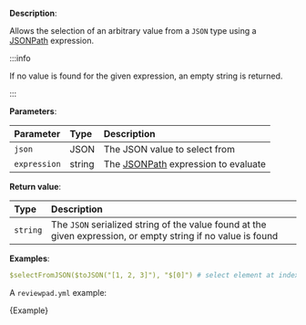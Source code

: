 
**Description**:

Allows the selection of an arbitrary value from a `JSON` type using a [JSONPath](https://support.smartbear.com/alertsite/docs/monitors/api/endpoint/jsonpath.html) expression.

:::info

If no value is found for the given expression, an empty string is returned.

:::

**Parameters**:

| Parameter    | Type   | Description                                                                                                             |
| :----------- | :----- | :---------------------------------------------------------------------------------------------------------------------- |
| `json`       | JSON   | The JSON value to select from                                                                                           |
| `expression` | string | The [JSONPath](https://support.smartbear.com/alertsite/docs/monitors/api/endpoint/jsonpath.html) expression to evaluate |

**Return value**:

| Type     | Description                                                                                                   |
| :------- | :------------------------------------------------------------------------------------------------------------ |
| `string` | The `JSON` serialized string of the value found at the given expression, or empty string if no value is found |

**Examples**:

```yml
$selectFromJSON($toJSON("[1, 2, 3]"), "$[0]") # select element at index 0
```

A `reviewpad.yml` example:

<CodeBlock language="yml" title="reviewpad.yml">{Example}</CodeBlock>
